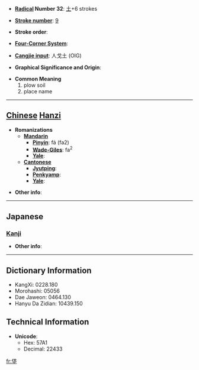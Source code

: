 * '''[[Wiktionary:Chinese radical index| Radical]] Number 32''': [[Wiktionary:Chinese radical index 土|土]]+6 strokes

* '''[[Wiktionary:Chinese total strokes index|Stroke number]]''': [[Wiktionary:Chinese total strokes index 9|9]]

* '''Stroke order''': 

* '''[[Wiktionary:Chinese four corner index|Four-Corner System]]''': 

* '''[[Wiktionary:Chinese Cangjie index|Cangjie input]]''': 人戈土 (OIG)

* '''Graphical Significance and Origin''': 

* '''Common Meaning'''
*#plow soil
*# place name


----

== [[Chinese]] [[Hanzi]] ==

* '''Romanizations'''
** '''[[Mandarin]]'''
*** '''[[Pinyin]]''': fá (fa2)
*** '''[[Wade-Giles]]''': fa<sup>2</sup>
*** '''[[Yale]]''': 
** '''[[Cantonese]]'''
*** '''[[Jyutping]]''':
*** '''[[Penkyamp]]''': 
*** '''[[Yale]]''': 

* '''Other info''': 

----

==Japanese==
===[[Kanji]]===
{{kanji|on readings=[[はつ]] (hatsu), [[ぼち]] (bochi)
|kun readings=[[たがやす]] (tagayasu)
}}

* '''Other info''':  

----

== Dictionary Information ==

* KangXi: 0228.180
* Morohashi: 05056
* Dae Jaweon: 0464.130
* Hanyu Da Zidian: 10439.150

== Technical Information ==

* '''Unicode''':
** Hex: 57A1
** Decimal: 22433

[[fr:垡]]